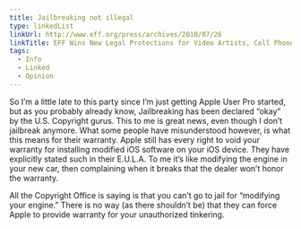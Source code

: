 ```yaml
---
title: Jailbreaking not illegal
type: linkedList
linkUrl: http://www.eff.org/press/archives/2010/07/26
linkTitle: EFF Wins New Legal Protections for Video Artists, Cell Phone Jailbreakers, and Unlockers
tags:
  - Info
  - Linked
  - Opinion
---
```


So I’m a little late to this party since I’m just getting Apple User Pro started, but as you probably already know, Jailbreaking has been declared “okay” by the U.S. Copyright gurus. This to me is great news, even though I don’t jailbreak anymore. What some people have misunderstood however, is what this means for their warranty. Apple still has every right to void your warranty for installing modified iOS software on your iOS device. They have explicitly stated such in their E.U.L.A. To me it’s like modifying the engine in your new car, then complaining when it breaks that the dealer won’t honor the warranty.

All the Copyright Office is saying is that you can’t go to jail for “modifying your engine.” There is no way (as there shouldn’t be) that they can force Apple to provide warranty for your unauthorized tinkering.
